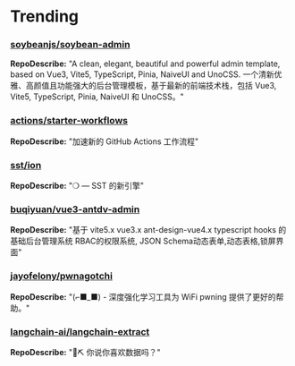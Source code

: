 
# Trending

### [soybeanjs/soybean-admin](https://github.com/soybeanjs/soybean-admin)
**RepoDescribe:** "A clean, elegant, beautiful and powerful admin template, based on Vue3, Vite5, TypeScript, Pinia, NaiveUI and UnoCSS. 一个清新优雅、高颜值且功能强大的后台管理模板，基于最新的前端技术栈，包括 Vue3, Vite5, TypeScript, Pinia, NaiveUI 和 UnoCSS。"
  

### [actions/starter-workflows](https://github.com/actions/starter-workflows)
**RepoDescribe:** "加速新的 GitHub Actions 工作流程"
  

### [sst/ion](https://github.com/sst/ion)
**RepoDescribe:** "❍ — SST 的新引擎"
  

### [buqiyuan/vue3-antdv-admin](https://github.com/buqiyuan/vue3-antdv-admin)
**RepoDescribe:** "基于 vite5.x   vue3.x   ant-design-vue4.x   typescript hooks 的基础后台管理系统 RBAC的权限系统, JSON Schema动态表单,动态表格,锁屏界面"
  

### [jayofelony/pwnagotchi](https://github.com/jayofelony/pwnagotchi)
**RepoDescribe:** "(⌐■_■) - 深度强化学习工具为 WiFi pwning 提供了更好的帮助。"
  

### [langchain-ai/langchain-extract](https://github.com/langchain-ai/langchain-extract)
**RepoDescribe:** "🦜⛏️ 你说你喜欢数据吗？"
  